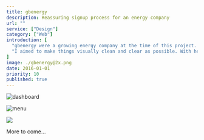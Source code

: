```yaml
---
title: gbenergy
description: Reassuring signup process for an energy company
url: ""
service: ["Design"]
category: ["Web"]
introduction: [
  "gbenergy were a growing energy company at the time of this project. And needed a redesign of their signup process and account areas, to help take them from small company, to big company who care about customers—with a clear and usable signup process and customer dashboard.",
  "I aimed to make things visually clean and clear as possible. With helpful prompts where necessary, because when you’re stuck, the last thing you want to do is waste an hour on the phone for something that appears trivial."
]
image: ./gbenergy@2x.png
date: 2016-01-01
priority: 10
published: true
---
```



<div className="scroll scroll-offset flex items-start full -mb-16 -ml-1 md:-ml-8">
<div className="xsmall-fixed-nav relative">
<Screen device="xsmall" scrollable="true">

  ![dashboard](./dashboard-mobile/dashboard@2x.png)

</Screen>

  ![menu](./dashboard-mobile/menu-dashboard@2x.png)

</div>
<Screen device="medium" scrollable="true">

  ![](./dashboard/dashboard@2x.png)

</Screen>
</div>

<div className="content text-center pt-64 pb-24 font-bold text-f3">
More to come…
</div>
